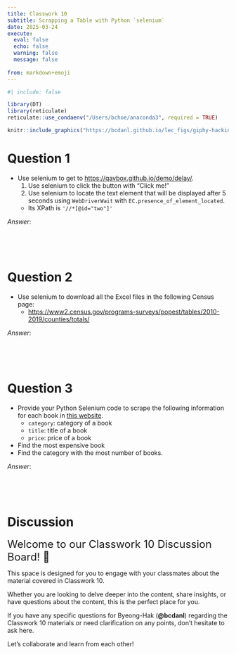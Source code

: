 ```yaml
---
title: Classwork 10
subtitle: Scrapping a Table with Python `selenium`
date: 2025-03-24
execute: 
  eval: false
  echo: false
  warning: false
  message: false
  
from: markdown+emoji
---
```

```r
#| include: false

library(DT)
library(reticulate)
reticulate::use_condaenv("/Users/bchoe/anaconda3", required = TRUE)
```



```r
knitr::include_graphics("https://bcdanl.github.io/lec_figs/giphy-hacking-start.gif")
```


# Question 1
- Use selenium to get to [https://qavbox.github.io/demo/delay/](https://qavbox.github.io/demo/delay/){target="_blank"}.
  1. Use selenium to click the button with "Click me!"
  2. Use selenium to locate the text element that will be displayed after 5 seconds using `WebDriverWait` with `EC.presence_of_element_located`.
    - Its XPath is `'//*[@id="two"]'`

*Answer*:
```python

```

<br><br>

# Question 2
- Use selenium to download all the Excel files in the following Census page:
  - [https://www2.census.gov/programs-surveys/popest/tables/2010-2019/counties/totals/](https://www2.census.gov/programs-surveys/popest/tables/2010-2019/counties/totals/){target="_blank"}

*Answer*:
```python

```

<br><br>

# Question 3

- Provide your Python Selenium code to scrape the following information for each book in [this website](http://books.toscrape.com){target="_blank"}.
  - `category`: category of a book
  - `title`: title of a book
  - `price`: price of a book
  
- Find the most expensive book
- Find the category with the most number of books.

*Answer*:
```python

```


<br><br>

# Discussion

<font size = "5">Welcome to our Classwork 10 Discussion Board! 👋 </font>


This space is designed for you to engage with your classmates about the material covered in Classwork 10.

Whether you are looking to delve deeper into the content, share insights, or have questions about the content, this is the perfect place for you.

If you have any specific questions for Byeong-Hak (**@bcdanl**) regarding the Classwork 10 materials or need clarification on any points, don't hesitate to ask here. 

Let's collaborate and learn from each other!

